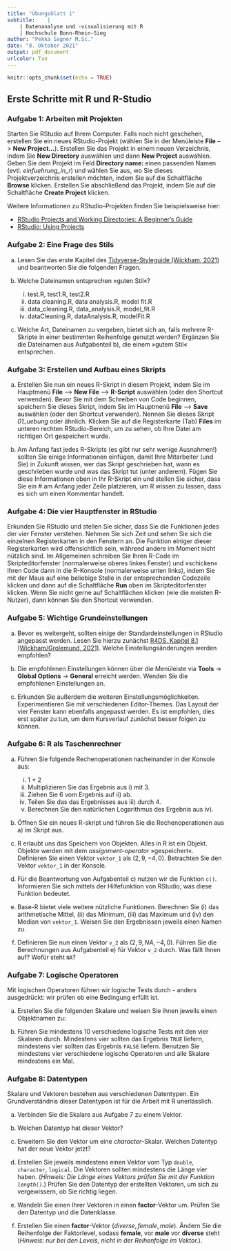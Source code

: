 ```yaml
---
title: "Übungsblatt 1"
subtitle:    |
    | Datenanalyse und -visualisierung mit R
    | Hochschule Bonn-Rhein-Sieg
author: "Pekka Sagner M.Sc."
date: "8. Oktober 2021"
output: pdf_document
urlcolor: Tan
---
```


```r
knitr::opts_chunk$set(echo = TRUE)
```

## Erste Schritte mit R und R-Studio

### Aufgabe 1: Arbeiten mit Projekten

Starten Sie RStudio auf Ihrem Computer. Falls noch nicht geschehen, erstellen Sie ein neues RStudio-Projekt (wählen Sie in der Menüleiste **File** –> **New Project...**). Erstellen Sie das Projekt in einem neuen Verzeichnis, indem Sie **New Directory** auswählen und dann **New Project** auswählen. Geben Sie dem Projekt im Feld **Directory name:** einen passenden Namen (evtl. *einfuehrung_in_r*) und wählen Sie aus, wo Sie dieses Projektverzeichnis erstellen möchten, indem Sie auf die Schaltfläche **Browse** klicken. Erstellen Sie abschließend das Projekt, indem Sie auf die Schaltfläche **Create Project** klicken.

Weitere Informationen zu RStudio-Projekten finden Sie beispielsweise hier:

+ [RStudio Projects and Working Directories: A Beginner’s Guide](https://martinctc.github.io/blog/rstudio-projects-and-working-directories-a-beginner's-guide/)
+ [RStudio: Using Projects](https://support.rstudio.com/hc/en-us/articles/200526207-Using-Projects)

### Aufgabe 2: Eine Frage des Stils

a)  Lesen Sie das erste Kapitel des [Tidyverse-Styleguide (Wickham, 2021)](https://style.tidyverse.org/files.html) und beantworten Sie die folgenden Fragen.

b)  Welche Dateinamen entsprechen &raquo;guten Stil&laquo;?
    i) test.R, test1.R, test2.R
    ii) data cleaning.R, data analysis.R, model fit.R
    iii) data_cleaning.R, data_analysis.R, model_fit.R
    iv) dataCleaning.R, dataAnalysis.R, modelFit.R
    
c) Welche Art, Dateinamen zu vergeben, bietet sich an, falls mehrere R-Skripte in einer bestimmten Reihenfolge genutzt werden? Ergänzen Sie die Dateinamen aus Aufgabenteil b), die einem &raquo;gutem Stil&laquo; entsprechen.

### Aufgabe 3: Erstellen und Aufbau eines Skripts

a) Erstellen Sie nun ein neues R-Skript in diesem Projekt, indem Sie im Hauptmenü **File** –> **New File** –> **R-Script** auswählen (oder den Shortcut verwenden). Bevor Sie mit dem Schreiben von Code beginnen, speichern Sie dieses Skript, indem Sie im Hauptmenü **File** –> **Save** auswählen (oder den Shortcut verwenden). Nennen Sie dieses Skript *01_uebung* oder ähnlich. Klicken Sie auf die Registerkarte (Tab) **Files** im unteren rechten RStudio-Bereich, um zu sehen, ob Ihre Datei am richtigen Ort gespeichert wurde. 

b) Am Anfang fast jedes R-Skripts (es gibt nur sehr wenige Ausnahmen!) sollten Sie einige Informationen einfügen, damit Ihre Mitarbeiter (und Sie) in Zukunft wissen, wer das Skript geschrieben hat, wann es geschrieben wurde und was das Skript tut (unter anderem). Fügen Sie diese Informationen oben in Ihr R-Skript ein und stellen Sie sicher, dass Sie ein # am Anfang jeder Zeile platzieren, um R wissen zu lassen, dass es sich um einen Kommentar handelt.

### Aufgabe 4: Die vier Hauptfenster in RStudio

Erkunden Sie RStudio und stellen Sie sicher, dass Sie die Funktionen jedes der vier Fenster verstehen. Nehmen Sie sich Zeit und sehen Sie sich die einzelnen Registerkarten in den Fenstern an. Die Funktion einiger dieser Registerkarten wird offensichtlich sein, während andere im Moment nicht nützlich sind. Im Allgemeinen schreiben Sie Ihren R-Code im Skripteditorfenster (normalerweise oberes linkes Fenster) und &raquo;schicken&laquo; Ihren Code dann in die R-Konsole (normalerweise unten links), indem Sie mit der Maus auf eine beliebige Stelle in der entsprechenden Codezeile klicken und dann auf die Schaltfläche **Run** oben im Skripteditorfenster klicken. Wenn Sie nicht gerne auf Schaltflächen klicken (wie die meisten R-Nutzer), dann können Sie den Shortcut verwenden.


### Aufgabe 5: Wichtige Grundeinstellungen

a) Bevor es weitergeht, sollten einige der Standardeinstellungen in RStudio angepasst werden. Lesen Sie hierzu zunächst [R4DS, Kapitel 8.1 (Wickham/Grolemund, 2021)](https://r4ds.had.co.nz/workflow-projects.html). Welche Einstellungsänderungen werden empfohlen?

b) Die empfohlenen Einstellungen können über die Menüleiste via **Tools** -> **Global Options** -> **General** erreicht werden. Wenden Sie die empfohlenen Einstellungen an.

c) Erkunden Sie außerdem die weiteren Einstellungsmöglichkeiten. Experimentieren Sie mit verschiedenen Editor-Themes. Das Layout der vier Fenster kann ebenfalls angepasst werden. Es ist empfohlen, dies erst später zu tun, um dem Kursverlauf zunächst besser folgen zu können.


### Aufgabe 6: R als Taschenrechner

a) Führen Sie folgende Rechenoperationen nacheinander in der Konsole aus:
    i) 1 + 2
    ii) Multiplizieren Sie das Ergebnis aus i) mit 3.
    iii) Ziehen Sie 6 vom Ergebnis auf ii) ab.
    iv) Teilen Sie das das Ergebnisses aus iii) durch 4.
    v) Berechnen Sie den natürlichen Logarithmus des Ergebnis aus iv).

b) Öffnen Sie ein neues R-skript und führen Sie die Rechenoperationen aus a) im Skript aus.

c) R erlaubt uns das Speichern von Objekten. Alles in R ist ein Objekt. Objekte werden mit dem *assignment-operator* &raquo;gespeichert&laquo;. Definieren Sie einen Vektor `vektor_1` als
$(2,9,-4,0).$ Betrachten Sie den Vektor `vektor_1` in der Konsole.

d) Für die Beantwortung von Aufgabenteil c) nutzen wir die Funktion `c()`. Informieren Sie sich mittels der Hilfefunktion von RStudio, was diese Funktion bedeutet.

e) Base-R bietet viele weitere nützliche Funktionen. Berechnen Sie (i) das arithmetische Mittel, (ii) das Minimum, (iii) das Maximum und (iv) den Median von `vektor_1`. Weisen Sie den Ergebnissen jeweils einen Namen zu.

f) Definieren Sie nun einen Vektor `v_2` als $(2,9,NA,-4,0).$ Führen Sie die Berechnungen aus Aufgabenteil e) für Vektor `v_2` durch. Was fällt Ihnen auf? Wofür steht `NA`?

### Aufgabe 7: Logische Operatoren

Mit logischen Operatoren führen wir logische Tests durch - anders ausgedrückt: wir prüfen ob eine Bedingung erfüllt ist.

a) Erstellen Sie die folgenden Skalare und weisen Sie ihnen jeweils einen Objektnamen zu:

\begin{center}
$3$, $\pi$, $e$, $\log(10)$
\end{center}

b) Führen Sie mindestens 10 verschiedene logische Tests mit den vier Skalaren durch. Mindestens vier sollten das Ergebnis `TRUE` liefern, mindestens vier sollten das Ergebnis `FALSE` liefern. Benutzen Sie mindestens vier verschiedene logische Operatoren und alle Skalare mindestens ein Mal.

### Aufgabe 8: Datentypen

Skalare und Vektoren bestehen aus verschiedenen Datentypen. Ein Grundverständnis dieser Datentypen ist für die Arbeit mit R unerlässlich.

a) Verbinden Sie die Skalare aus Aufgabe 7 zu einem Vektor. 

b) Welchen Datentyp hat dieser Vektor?

c) Erweitern Sie den Vektor um eine *character*-Skalar. Welchen Datentyp hat der neue Vektor jetzt?

d) Erstellen Sie jeweils mindestens einen Vektor vom Typ `double`, `character`, `logical`. Die Vektoren sollten mindestens die Länge vier haben. (*Hinweis: Die Länge eines Vektors prüfen Sie mit der Funktion `length()`.*) Prüfen Sie den Datentyp der erstellten Vektoren, um sich zu vergewissern, ob Sie richtig liegen.

e) Wandeln Sie einen Ihrer Vektoren in einen **factor**-Vektor um. Prüfen Sie den Datentyp und die Datenklasse.

f) Erstellen Sie einen **factor**-Vektor $(diverse, female, male)$. Ändern Sie die Reihenfolge der Faktorlevel, sodass **female**, vor **male** vor **diverse** steht (*Hinweis: nur bei den Levels, nicht in der Reihenfolge im Vektor.*). 
